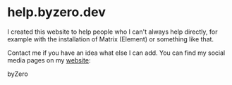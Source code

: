 
# help.byzero.dev

I created this website to help people who I can't always help directly, for example with the installation of Matrix (Element) or something like that.

Contact me if you have an idea what else I can add. 
You can find my social media pages on my [website](https://byzero.dev):

byZero
